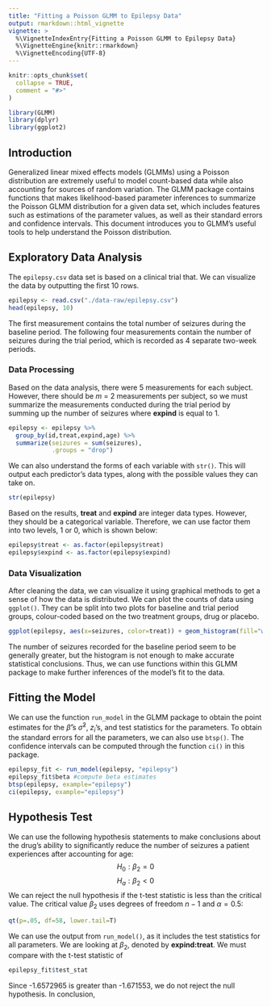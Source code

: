 ```yaml
---
title: "Fitting a Poisson GLMM to Epilepsy Data"
output: rmarkdown::html_vignette
vignette: >
  %\VignetteIndexEntry{Fitting a Poisson GLMM to Epilepsy Data}
  %\VignetteEngine{knitr::rmarkdown}
  %\VignetteEncoding{UTF-8}
---
```


```r
knitr::opts_chunk$set(
  collapse = TRUE,
  comment = "#>"
)
```

```r
library(GLMM)
library(dplyr)
library(ggplot2)
```

## Introduction
Generalized linear mixed effects models (GLMMs) using a Poisson distribution are extremely useful to model count-based data while also accounting for sources of random variation. The GLMM package contains functions that makes likelihood-based parameter inferences to summarize the Poisson GLMM distribution for a given data set, which includes features such as estimations of the parameter values, as well as their standard errors and confidence intervals. This document introduces you to GLMM's useful tools to help understand the Poisson distribution.

## Exploratory Data Analysis
The `epilepsy.csv` data set is based on a clinical trial that. We can visualize the data by outputting the first 10 rows.
```r
epilepsy <- read.csv("./data-raw/epilepsy.csv")
head(epilepsy, 10)
```
The first measurement contains the total number of seizures during the baseline period. The following four measurements contain the number of seizures during the trial period, which is recorded as 4 separate two-week periods.

### Data Processing
Based on the data analysis, there were 5 measurements for each subject. However, there should be *m* = 2 measurements per subject, so we must summarize the measurements conducted during the trial period by summing up the number of seizures where **expind** is equal to 1.
```r
epilepsy <- epilepsy %>%
  group_by(id,treat,expind,age) %>%
  summarize(seizures = sum(seizures),
            .groups = "drop")
```

We can also understand the forms of each variable with `str()`. This will output each predictor's data types, along with the possible values they can take on.
```r
str(epilepsy)
```

Based on the results, **treat** and **expind** are integer data types. However, they should be a categorical variable. Therefore, we can use factor them into two levels, 1 or 0, which is shown below:
```r
epilepsy$treat <- as.factor(epilepsy$treat)
epilepsy$expind <- as.factor(epilepsy$expind)
```

### Data Visualization
After cleaning the data, we can visualize it using graphical methods to get a sense of how the data is distributed. We can plot the counts of data using `ggplot()`. They can be split into two plots for baseline and trial period groups, colour-coded based on the two treatment groups, drug or placebo.
```r
ggplot(epilepsy, aes(x=seizures, color=treat)) + geom_histogram(fill="white", alpha=0.5, position="identity") + facet_wrap(~expind) + ggtitle("Number of Seizures for Baseline and Trial Groups")
```
The number of seizures recorded for the baseline period seem to be generally greater, but the histogram is not enough to make accurate statistical conclusions. Thus, we can use functions within this GLMM package to make further inferences of the model's fit to the data.

## Fitting the Model
We can use the function `run_model` in the GLMM package to obtain the point estimates for the $\hat{\beta}$'s $\hat{\sigma}^2$, $z_i$'s, and test statistics for the parameters. To obtain the standard errors for all the parameters, we can also use `btsp()`. The confidence intervals can be computed through the function `ci()` in this package.
```r
epilepsy_fit <- run_model(epilepsy, "epilepsy")
epilepsy_fit$beta #compute beta estimates
btsp(epilepsy, example="epilepsy")
ci(epilepsy, example="epilepsy")
```

## Hypothesis Test
We can use the following hypothesis statements to make conclusions about the drug's ability to significantly reduce the number of seizures a patient experiences after accounting for age:
$$H_0: \beta_2 = 0$$ 
$$H_a: \beta_2 < 0$$
We can reject the null hypothesis if the t-test statistic is less than the critical value. The critical value $\beta_2$ uses degrees of freedom $n-1$ and $\alpha = 0.5$:
```r
qt(p=.05, df=58, lower.tail=T)
```

We can use the output from `run_model()`, as it includes the test statistics for all parameters. We are looking at $\beta_2$, denoted by **expind:treat**. We must compare with the t-test statistic of 
```r
epilepsy_fit$test_stat
```
Since -1.6572965 is greater than -1.671553, we do not reject the null hypothesis. In conclusion,
